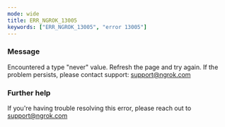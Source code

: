 ```yaml
---
mode: wide
title: ERR_NGROK_13005
keywords: ["ERR_NGROK_13005", "error 13005"]
---
```



### Message

Encountered a type "never" value. Refresh the page and try again. If the problem persists, please contact support: support@ngrok.com

<ErrorDetails />

### Further help

If you're having trouble resolving this error, please reach out to [support@ngrok.com](mailto:support@ngrok.com?subject=Help%20with%20ERR_NGROK_13005)
